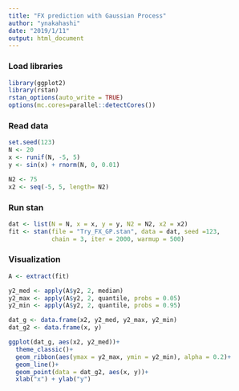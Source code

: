 ```yaml
---
title: "FX prediction with Gaussian Process"
author: "ynakahashi"
date: "2019/1/11"
output: html_document
---
```


### Load libraries
```r
library(ggplot2)
library(rstan)
rstan_options(auto_write = TRUE)
options(mc.cores=parallel::detectCores())
```

### Read data
```r
set.seed(123)
N <- 20
x <- runif(N, -5, 5)
y <- sin(x) + rnorm(N, 0, 0.01)
```

```r
N2 <- 75
x2 <- seq(-5, 5, length= N2)
```

### Run stan
```r
dat <- list(N = N, x = x, y = y, N2 = N2, x2 = x2)
fit <- stan(file = "Try_FX_GP.stan", data = dat, seed =123,
            chain = 3, iter = 2000, warmup = 500)
```

### Visualization
```r
A <- extract(fit)

y2_med <- apply(A$y2, 2, median)
y2_max <- apply(A$y2, 2, quantile, probs = 0.05)
y2_min <- apply(A$y2, 2, quantile, probs = 0.95)

dat_g <- data.frame(x2, y2_med, y2_max, y2_min)
dat_g2 <- data.frame(x, y)

ggplot(dat_g, aes(x2, y2_med))+
  theme_classic()+
  geom_ribbon(aes(ymax = y2_max, ymin = y2_min), alpha = 0.2)+
  geom_line()+
  geom_point(data = dat_g2, aes(x, y))+
  xlab("x") + ylab("y")
```

